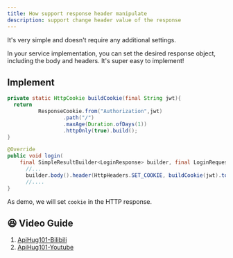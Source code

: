 ```yaml
---
title: How support response header manipulate
description: support change header value of the response
---
```


It's very simple and doesn't require any additional settings. 

In your service implementation, you can set the desired response object, including the body and headers. It's super easy to implement!


## Implement

```java
private static HttpCookie buildCookie(final String jwt){
  return
          ResponseCookie.from("Authorization",jwt)
                  .path("/")
                  .maxAge(Duration.ofDays(1))
                  .httpOnly(true).build();
}

@Override
public void login(
    final SimpleResultBuilder<LoginResponse> builder, final LoginRequest loginRequest) {
      //...
      builder.body().header(HttpHeaders.SET_COOKIE, buildCookie(jwt).toString());
      //....
}
```
As demo, we will set `cookie` in the HTTP response.

## 😆 Video Guide

1. [ApiHug101-Bilibili](https://space.bilibili.com/666522636)
2. [ApiHug101-Youtube](https://youtube.com/@ApiHug?si=C1yw0poHA01zbmyj)
